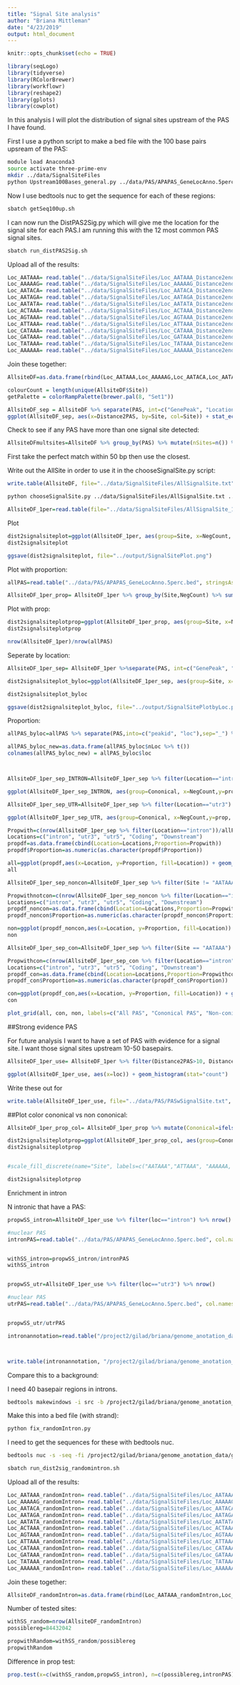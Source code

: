 ```yaml
---
title: "Signal Site analysis"
author: "Briana Mittleman"
date: "4/23/2019"
output: html_document
---
```


```r
knitr::opts_chunk$set(echo = TRUE)
```


```r
library(seqLogo)
library(tidyverse)
library(RColorBrewer)
library(workflowr)
library(reshape2)
library(gplots)
library(cowplot)
```

In this analysis I will plot the distribution of signal sites upstream of the PAS I have found. 


First I use a python script to make a bed file with the 100 base pairs upsream of the PAS:

```bash
module load Anaconda3
source activate three-prime-env
mkdir ../data/SignalSiteFiles
python Upstream100Bases_general.py ../data/PAS/APAPAS_GeneLocAnno.5perc.bed ../data/SignalSiteFiles/APAPAS_100up.bed
```


Now I use bedtools nuc to get the sequence for each of these regions:  
```bash
sbatch getSeq100up.sh 
```

I can now run the DistPAS2Sig.py which will give me the location for the signal site for each PAS.I am running this with the 12 most common PAS signal sites. 

```bash
sbatch run_distPAS2Sig.sh
```

Upload all of the results:

```r
Loc_AATAAA= read.table("../data/SignalSiteFiles/Loc_AATAAA_Distance2end.txt", header=F, col.names =c( "PAS", "Distance2PAS")) %>% mutate(Site="AATAAA")
Loc_AAAAAG= read.table("../data/SignalSiteFiles/Loc_AAAAAG_Distance2end.txt", header=F, col.names =c( "PAS", "Distance2PAS")) %>% mutate(Site="AAAAAG")
Loc_AATACA= read.table("../data/SignalSiteFiles/Loc_AATACA_Distance2end.txt", header=F, col.names =c( "PAS", "Distance2PAS")) %>% mutate(Site="AATACA")
Loc_AATAGA= read.table("../data/SignalSiteFiles/Loc_AATAGA_Distance2end.txt", header=F, col.names =c( "PAS", "Distance2PAS")) %>% mutate(Site="AATAGA")
Loc_AATATA= read.table("../data/SignalSiteFiles/Loc_AATATA_Distance2end.txt", header=F, col.names =c( "PAS", "Distance2PAS")) %>% mutate(Site="AATATA")
Loc_ACTAAA= read.table("../data/SignalSiteFiles/Loc_ACTAAA_Distance2end.txt", header=F, col.names =c( "PAS", "Distance2PAS")) %>% mutate(Site="ACTAAA")
Loc_AGTAAA= read.table("../data/SignalSiteFiles/Loc_AGTAAA_Distance2end.txt", header=F, col.names =c( "PAS", "Distance2PAS")) %>% mutate(Site="AGTAAA")
Loc_ATTAAA= read.table("../data/SignalSiteFiles/Loc_ATTAAA_Distance2end.txt", header=F, col.names =c( "PAS", "Distance2PAS")) %>% mutate(Site="ATTAAA")
Loc_CATAAA= read.table("../data/SignalSiteFiles/Loc_CATAAA_Distance2end.txt", header=F, col.names =c( "PAS", "Distance2PAS")) %>% mutate(Site="CATAAA")
Loc_GATAAA= read.table("../data/SignalSiteFiles/Loc_GATAAA_Distance2end.txt", header=F, col.names =c( "PAS", "Distance2PAS")) %>% mutate(Site="GATAAA")
Loc_TATAAA= read.table("../data/SignalSiteFiles/Loc_TATAAA_Distance2end.txt", header=F, col.names =c( "PAS", "Distance2PAS")) %>% mutate(Site="TATAAA")
Loc_AAAAAA= read.table("../data/SignalSiteFiles/Loc_AAAAAA_Distance2end.txt", header=F, col.names =c( "PAS", "Distance2PAS")) %>% mutate(Site="AAAAAA")
```

Join these together:  

```r
AllsiteDF=as.data.frame(rbind(Loc_AATAAA,Loc_AAAAAG,Loc_AATACA,Loc_AATAGA,Loc_AATATA,Loc_ACTAAA,Loc_AGTAAA,Loc_ATTAAA, Loc_GATAAA,Loc_TATAAA,Loc_CATAAA, Loc_AAAAAA))
```
```r
colourCount = length(unique(AllsiteDF$Site))
getPalette = colorRampPalette(brewer.pal(8, "Set1"))
```



```r

AllsiteDF_sep = AllsiteDF %>% separate(PAS, int=c("GenePeak", "Location"), sep="_")
ggplot(AllsiteDF_sep, aes(x=Distance2PAS, by=Site, col=Site)) + stat_ecdf() + facet_wrap(~Location)


```

Check to see if any PAS have more than one signal site detected:

```r
AllsiteDFmultsites=AllsiteDF %>% group_by(PAS) %>% mutate(nSites=n()) %>% filter(nSites>1)
```
First take the perfect match within 50 bp then use the closest. 

Write out the AllSite in order to use it in the chooseSignalSite.py script:  

```r
write.table(AllsiteDF, file="../data/SignalSiteFiles/AllSignalSite.txt", quote=F, col.names = F, row.names = F, sep="\t")
```


```bash
python chooseSignalSite.py ../data/SignalSiteFiles/AllSignalSite.txt ../data/SignalSiteFiles/AllSignalSite_1perPAS.txt
```

```r
AllsiteDF_1per=read.table(file="../data/SignalSiteFiles/AllSignalSite_1perPAS.txt", col.names = colnames(AllsiteDF)) %>% mutate(NegCount=-1*as.integer(as.character(Distance2PAS)))
```

Plot

```r
dist2signalsiteplot=ggplot(AllsiteDF_1per, aes(group=Site, x=NegCount, fill=Site)) + geom_histogram(position="stack",bins=50 ) + labs(x="Distance from PAS", y="N annotated Sites", title="Location of annotated signal sites")  +  scale_fill_manual(values = getPalette(colourCount))
dist2signalsiteplot

ggsave(dist2signalsiteplot, file="../output/SignalSitePlot.png")
```
Plot with proportion:  
```r
allPAS=read.table("../data/PAS/APAPAS_GeneLocAnno.5perc.bed", stringsAsFactors = F, col.names = c("chr","start","end","PAS","score","strand"))

AllsiteDF_1per_prop= AllsiteDF_1per %>% group_by(Site,NegCount) %>% summarise(CountperPos=n()) %>% mutate(TotCount=sum(CountperPos),prop=CountperPos/nrow(allPAS))
```

Plot with prop:
```r
dist2signalsiteplotprop=ggplot(AllsiteDF_1per_prop, aes(group=Site, x=NegCount,y=prop, fill=Site)) + geom_histogram(position="stack",bins=50,stat="identity" ) + labs(x="Distance from PAS", y="Proportion of annotated Sites", title="Location of annotated signal sites",fill="Site Sequence") +  scale_fill_manual(values = getPalette(colourCount))+ theme(text = element_text(size=20, face="bold"),axis.text.x = element_text(size = 16),axis.text.y = element_text(size = 16), legend.position = "bottom",plot.title = element_text(size=22))+ guides(fill=guide_legend(nrow=3,byrow=TRUE))
dist2signalsiteplotprop
```
```r
nrow(AllsiteDF_1per)/nrow(allPAS) 
```


Seperate by location:

```r
AllsiteDF_1per_sep= AllsiteDF_1per %>%separate(PAS, int=c("GenePeak", "Location"), sep="_")
```

```r
dist2signalsiteplot_byloc=ggplot(AllsiteDF_1per_sep, aes(group=Site, x=NegCount, fill=Site)) + geom_histogram(position="stack",bins=50 ) + labs(x="Distance from PAS", y="N annotated Sites", title="Location of annotated signal sites") + facet_wrap(~Location)+  scale_fill_manual(values = getPalette(colourCount))

dist2signalsiteplot_byloc

ggsave(dist2signalsiteplot_byloc, file="../output/SignalSitePlotbyLoc.png")
```
Proportion:  
```r
allPAS_byloc=allPAS %>% separate(PAS,into=c("peakid", "loc"),sep="_") %>% group_by(loc) %>% summarise(nLoc=n())

allPAS_byloc_new=as.data.frame(allPAS_byloc$nLoc %>% t())
colnames(allPAS_byloc_new) = allPAS_byloc$loc



AllsiteDF_1per_sep_INTRON=AllsiteDF_1per_sep %>% filter(Location=="intron") %>%  group_by(Site,NegCount) %>% summarise(CountperPos=n()) %>% mutate(TotCount=sum(CountperPos),prop=CountperPos/(allPAS_byloc_new$intron)) %>% mutate(Cononical=ifelse(Site=="AATAAA", "AATAAA", ifelse(Site=="ATTAAA", "AATTAA", "Other")))

ggplot(AllsiteDF_1per_sep_INTRON, aes(group=Cononical, x=NegCount,y=prop, fill=Cononical)) + geom_histogram(position="stack",bins=5, stat="identity" ) + labs(x="Distance from PAS", y="Proportion of annotated Sites", title="Location of annotated signal sites \nfor Intronic PAS", caption = "Other: AAAAAA, AAAAAG, AATACA, AATAGA,AATATA, ACTAAA, AGTAAA,CATAAA, GATAAA,TATAAA") +  scale_fill_manual(values = getPalette(colourCount))+  theme(text = element_text(size=20, face="bold"),axis.text.x = element_text(size = 16), legend.position = "bottom", axis.text.y = element_text(size = 16),plot.title = element_text(size=22),plot.caption = element_text(hjust = 0,size=10))
```
```r
AllsiteDF_1per_sep_UTR=AllsiteDF_1per_sep %>% filter(Location=="utr3") %>%  group_by(Site,NegCount) %>% summarise(CountperPos=n()) %>% mutate(TotCount=sum(CountperPos),prop=CountperPos/(allPAS_byloc_new$intron)) %>% mutate(Cononical=ifelse(Site=="AATAAA", "AATAAA", ifelse(Site=="ATTAAA", "AATTAA", "Other")))

ggplot(AllsiteDF_1per_sep_UTR, aes(group=Cononical, x=NegCount,y=prop, fill=Cononical)) + geom_histogram(position="stack", stat="identity" ) + labs(x="Distance from PAS", y="Proportion of annotated Sites", title="Location of annotated signal sites \nin UTR",caption = "Other: AAAAAA, AAAAAG, AATACA, AATAGA,AATATA, ACTAAA, AGTAAA,CATAAA, GATAAA,TATAAA") +  scale_fill_manual(values = getPalette(colourCount)) + theme(text = element_text(size=20, face="bold"),axis.text.x = element_text(size = 16), legend.position = "bottom", axis.text.y = element_text(size = 16),plot.title = element_text(size=22),plot.caption = element_text(hjust = 0,size=10))+ guides(fill=guide_legend(nrow=1,byrow=TRUE))
```

```r
Propwith=c(nrow(AllsiteDF_1per_sep %>% filter(Location=="intron"))/allPAS_byloc_new$intron,nrow(AllsiteDF_1per_sep %>% filter(Location=="utr3"))/allPAS_byloc_new$utr3,nrow(AllsiteDF_1per_sep %>% filter(Location=="utr5"))/allPAS_byloc_new$utr5,nrow(AllsiteDF_1per_sep %>% filter(Location=="cds"))/allPAS_byloc_new$cds,nrow(AllsiteDF_1per_sep %>% filter(Location=="end"))/allPAS_byloc_new$end)
Locations=c("intron", "utr3", "utr5", "Coding", "Downstream")
propdf=as.data.frame(cbind(Location=Locations,Proportion=Propwith))
propdf$Proportion=as.numeric(as.character(propdf$Proportion))

all=ggplot(propdf,aes(x=Location, y=Proportion, fill=Location)) + geom_bar(stat="identity") + theme(axis.text.x = element_text(angle = 90, hjust = 1))
all
```

```r
AllsiteDF_1per_sep_noncon=AllsiteDF_1per_sep %>% filter(Site != "AATAAA")

Propwithnotcon=c(nrow(AllsiteDF_1per_sep_noncon %>% filter(Location=="intron"))/allPAS_byloc_new$intron,nrow(AllsiteDF_1per_sep_noncon %>% filter(Location=="utr3"))/allPAS_byloc_new$utr3,nrow(AllsiteDF_1per_sep_noncon %>% filter(Location=="utr5"))/allPAS_byloc_new$utr5,nrow(AllsiteDF_1per_sep_noncon %>% filter(Location=="cds"))/allPAS_byloc_new$cds,nrow(AllsiteDF_1per_sep_noncon %>% filter(Location=="end"))/allPAS_byloc_new$end)
Locations=c("intron", "utr3", "utr5", "Coding", "Downstream")
propdf_noncon=as.data.frame(cbind(Location=Locations,Proportion=Propwithnotcon))
propdf_noncon$Proportion=as.numeric(as.character(propdf_noncon$Proportion))

non=ggplot(propdf_noncon,aes(x=Location, y=Proportion, fill=Location)) + geom_bar(stat="identity")+theme(axis.text.x = element_text(angle = 90, hjust = 1))
non
```
```r
AllsiteDF_1per_sep_con=AllsiteDF_1per_sep %>% filter(Site == "AATAAA")

Propwithcon=c(nrow(AllsiteDF_1per_sep_con %>% filter(Location=="intron"))/allPAS_byloc_new$intron,nrow(AllsiteDF_1per_sep_con %>% filter(Location=="utr3"))/allPAS_byloc_new$utr3,nrow(AllsiteDF_1per_sep_con %>% filter(Location=="utr5"))/allPAS_byloc_new$utr5,nrow(AllsiteDF_1per_sep_con %>% filter(Location=="cds"))/allPAS_byloc_new$cds,nrow(AllsiteDF_1per_sep_con %>% filter(Location=="end"))/allPAS_byloc_new$end)
Locations=c("intron", "utr3", "utr5", "Coding", "Downstream")
propdf_con=as.data.frame(cbind(Location=Locations,Proportion=Propwithcon))
propdf_con$Proportion=as.numeric(as.character(propdf_con$Proportion))

con=ggplot(propdf_con,aes(x=Location, y=Proportion, fill=Location)) + geom_bar(stat="identity")+ theme(axis.text.x = element_text(angle = 90, hjust = 1))
con
```


```r
plot_grid(all, con, non, labels=c("All PAS", "Cononical PAS", "Non-conical PAS"))
```


##Strong evidence PAS  

For future analysis I want to have a set of PAS with evidence for a signal site.  I want those signal sites upstream 10-50 basepairs.

```r
AllsiteDF_1per_use= AllsiteDF_1per %>% filter(Distance2PAS>10, Distance2PAS<50) %>% separate(PAS,into=c("peakid", "loc"),sep="_") %>% separate(peakid,into=c("Peaknum", "gene"),sep=":") %>% mutate(PAS=paste("peak", Peaknum, sep="")) %>% dplyr::rename("UpstreamDist"=NegCount) %>%  select(PAS, gene, loc, Site, UpstreamDist)
``` 


```r
ggplot(AllsiteDF_1per_use, aes(x=loc)) + geom_histogram(stat="count")
```

Write these out for 
```r
write.table(AllsiteDF_1per_use, file="../data/PAS/PASwSignalSite.txt", col.names = T, row.names = F, quote = F, sep="\t")
```



##Plot color cononical vs non cononical:  

```r

AllsiteDF_1per_prop_col= AllsiteDF_1per_prop %>% mutate(Cononical=ifelse(Site=="AATAAA", "AATAAA", ifelse(Site=="ATTAAA", "AATTAA", "Other")))

dist2signalsiteplotprop=ggplot(AllsiteDF_1per_prop_col, aes(group=Cononical, x=NegCount,y=prop, fill=Cononical)) + geom_histogram(position="stack",bins=50,stat="identity" ) + labs(x="Distance from PAS", y="Proportion of annotated Sites", title="Location of annotated signal sites",fill=" ", caption = "Other: AAAAAA, AAAAAG, AATACA, AATAGA,AATATA, ACTAAA, AGTAAA,CATAAA, GATAAA,TATAAA") +   theme(text = element_text(size=20, face="bold"),axis.text.x = element_text(size = 16), legend.position = "bottom", axis.text.y = element_text(size = 16),plot.title = element_text(size=22),plot.caption = element_text(hjust = 0,size=10))+ guides(fill=guide_legend(nrow=1,byrow=TRUE))  +  scale_fill_manual(values = getPalette(colourCount))
dist2signalsiteplotprop 


#scale_fill_discrete(name="Site", labels=c("AATAAA","ATTAAA", "AAAAAA, AAAAAG, AATACA, AATAGA, AATATA, ACTAAA, AGTAAA,CATAAA, GATAAA,TATAAA")
```


```r
dist2signalsiteplotprop
```



Enrichment in intron

N intronic that have a PAS:
```r
propwSS_intron=AllsiteDF_1per_use %>% filter(loc=="intron") %>% nrow()

#nuclear PAS
intronPAS=read.table("../data/PAS/APAPAS_GeneLocAnno.5perc.bed", col.names = c("chr","start","end", "id", "score", "strand")) %>% separate(id, into=c("pas", "loc"), sep="_") %>% filter(loc=="intron") %>% nrow()


withSS_intron=propwSS_intron/intronPAS
withSS_intron


propwSS_utr=AllsiteDF_1per_use %>% filter(loc=="utr3") %>% nrow()

#nuclear PAS
utrPAS=read.table("../data/PAS/APAPAS_GeneLocAnno.5perc.bed", col.names = c("chr","start","end", "id", "score", "strand")) %>% separate(id, into=c("pas", "loc"), sep="_") %>% filter(loc=="utr3") %>% nrow()


propwSS_utr/utrPAS

```


```r
intronannotation=read.table("/project2/gilad/briana/genome_anotation_data/RefSeq_annotations/ncbiRefSeq_intron.sort.bed", col.names = c("chr", "start", "end", "loc", "gene", "score", "strand"))%>% mutate(name=paste(gene, loc, strand, sep="_")) %>% select(chr, start, end, name, score, strand)



write.table(intronannotation, "/project2/gilad/briana/genome_anotation_data/RefSeq_annotations/ncbiRefSeq_intronNamed.sort.bed", col.names = F, row.names = F,quote = F, sep="\t")
```


Compare this to a background: 

I need 40 basepair regions in introns. 

```bash
bedtools makewindows -i src -b /project2/gilad/briana/genome_anotation_data/RefSeq_annotations/ncbiRefSeq_intronNamed.sort.bed -w 40 > /project2/gilad/briana/genome_anotation_data/RefSeq_annotations/ncbiRefSeq_intron.sort_randomIntervals.bed
```
Make this into a bed file (with strand):  

```bash
python fix_randomIntron.py
```



I need to get the sequences for these with bedtools nuc.  

```bash
bedtools nuc -s -seq -fi /project2/gilad/briana/genome_anotation_data/genome/Homo_sapiens.GRCh37.75.dna_sm.all.fa -bed /project2/gilad/briana/genome_anotation_data/RefSeq_annotations/ncbiRefSeq_intron.sort_randomIntervals.fixed.bed > /project2/gilad/briana/apaQTL/data/SignalSiteFiles/ncbiRefSeq_intron.sort_randomIntervalsSeq.bed
```



```bash
sbatch run_dist2sig_randomintron.sh
```


Upload all of the results:

```r
Loc_AATAAA_randomIntron= read.table("../data/SignalSiteFiles/Loc_AATAAA_Distance2end_randomIntron.txt", header=F, col.names =c( "PAS", "Distance2PAS")) %>% mutate(Site="AATAAA")
Loc_AAAAAG_randomIntron= read.table("../data/SignalSiteFiles/Loc_AAAAAG_Distance2end_randomIntron.txt", header=F, col.names =c( "PAS", "Distance2PAS")) %>% mutate(Site="AAAAAG")
Loc_AATACA_randomIntron= read.table("../data/SignalSiteFiles/Loc_AATACA_Distance2end_randomIntron.txt", header=F, col.names =c( "PAS", "Distance2PAS")) %>% mutate(Site="AATACA")
Loc_AATAGA_randomIntron= read.table("../data/SignalSiteFiles/Loc_AATAGA_Distance2end_randomIntron.txt", header=F, col.names =c( "PAS", "Distance2PAS")) %>% mutate(Site="AATAGA")
Loc_AATATA_randomIntron= read.table("../data/SignalSiteFiles/Loc_AATATA_Distance2end_randomIntron.txt", header=F, col.names =c( "PAS", "Distance2PAS")) %>% mutate(Site="AATATA")
Loc_ACTAAA_randomIntron= read.table("../data/SignalSiteFiles/Loc_ACTAAA_Distance2end_randomIntron.txt", header=F, col.names =c( "PAS", "Distance2PAS")) %>% mutate(Site="ACTAAA")
Loc_AGTAAA_randomIntron= read.table("../data/SignalSiteFiles/Loc_AGTAAA_Distance2end_randomIntron.txt", header=F, col.names =c( "PAS", "Distance2PAS")) %>% mutate(Site="AGTAAA")
Loc_ATTAAA_randomIntron= read.table("../data/SignalSiteFiles/Loc_ATTAAA_Distance2end_randomIntron.txt", header=F, col.names =c( "PAS", "Distance2PAS")) %>% mutate(Site="ATTAAA")
Loc_CATAAA_randomIntron= read.table("../data/SignalSiteFiles/Loc_CATAAA_Distance2end_randomIntron.txt", header=F, col.names =c( "PAS", "Distance2PAS")) %>% mutate(Site="CATAAA")
Loc_GATAAA_randomIntron= read.table("../data/SignalSiteFiles/Loc_GATAAA_Distance2end_randomIntron.txt", header=F, col.names =c( "PAS", "Distance2PAS")) %>% mutate(Site="GATAAA")
Loc_TATAAA_randomIntron= read.table("../data/SignalSiteFiles/Loc_TATAAA_Distance2end_randomIntron.txt", header=F, col.names =c( "PAS", "Distance2PAS")) %>% mutate(Site="TATAAA")
Loc_AAAAAA_randomIntron= read.table("../data/SignalSiteFiles/Loc_AAAAAA_Distance2end_randomIntron.txt", header=F, col.names =c( "PAS", "Distance2PAS")) %>% mutate(Site="AAAAAA")
```

Join these together:  

```r
AllsiteDF_randomIntron=as.data.frame(rbind(Loc_AATAAA_randomIntron,Loc_AAAAAG_randomIntron,Loc_AATACA_randomIntron,Loc_AATAGA_randomIntron,Loc_AATATA_randomIntron,Loc_ACTAAA_randomIntron,Loc_AGTAAA_randomIntron,Loc_ATTAAA_randomIntron, Loc_GATAAA_randomIntron,Loc_TATAAA_randomIntron,Loc_CATAAA_randomIntron, Loc_AAAAAA_randomIntron))
```

Number of tested sites: 


```r
withSS_random=nrow(AllsiteDF_randomIntron)
possiblereg=84432042

propwithRandom=withSS_random/possiblereg
propwithRandom
```


Difference in prop test:  

```r
prop.test(x=c(withSS_random,propwSS_intron), n=c(possiblereg,intronPAS),alternative = "less" )
```



